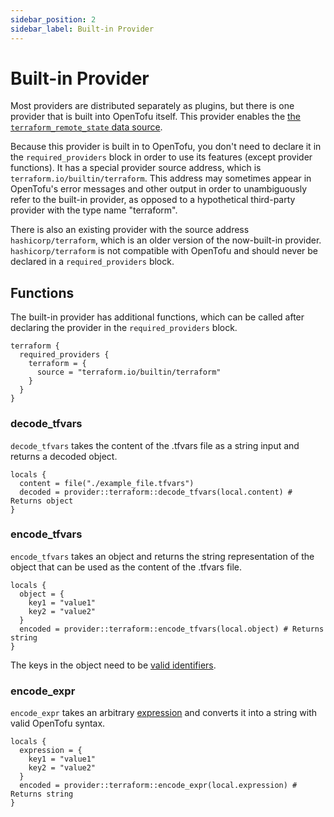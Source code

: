 ```yaml
---
sidebar_position: 2
sidebar_label: Built-in Provider
---
```

# Built-in Provider

Most providers are distributed separately as plugins, but there
is one provider that is built into OpenTofu itself. This provider enables the
[the `terraform_remote_state` data source](../state/remote-state-data.mdx).

Because this provider is built in to OpenTofu, you don't need to declare it
in the `required_providers` block in order to use its features (except provider functions).
It has a special provider source address, which is
`terraform.io/builtin/terraform`. This address may sometimes appear in
OpenTofu's error messages and other output in order to unambiguously refer
to the built-in provider, as opposed to a hypothetical third-party provider
with the type name "terraform".

There is also an existing provider with the source address
`hashicorp/terraform`, which is an older version of the now-built-in provider.
`hashicorp/terraform` is not compatible with OpenTofu and should never be declared in a
`required_providers` block.

## Functions

The built-in provider has additional functions, which can be called after declaring the provider in the `required_providers` block.

```hcl
terraform {
  required_providers {
    terraform = {
      source = "terraform.io/builtin/terraform"
    }
  }
}
```
### decode_tfvars

`decode_tfvars` takes the content of the .tfvars file as a string input and returns a decoded object.

```hcl
locals {
  content = file("./example_file.tfvars")
  decoded = provider::terraform::decode_tfvars(local.content) # Returns object
}
```
### encode_tfvars

`encode_tfvars` takes an object and returns the string representation of the object that can be used as the content of the .tfvars file.

```hcl
locals {
  object = {
    key1 = "value1"
    key2 = "value2"
  }
  encoded = provider::terraform::encode_tfvars(local.object) # Returns string
}
```
The keys in the object need to be [valid identifiers](../syntax/configuration.mdx#identifiers).

### encode_expr

`encode_expr` takes an arbitrary [expression](../expressions/index.mdx) and converts it into a string with valid OpenTofu syntax.

```hcl
locals {
  expression = {
    key1 = "value1"
    key2 = "value2"
  }
  encoded = provider::terraform::encode_expr(local.expression) # Returns string
}
```
